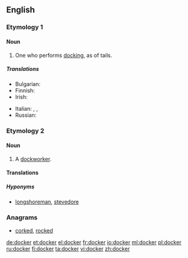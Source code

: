 ==English==

===Etymology 1===
{{suffix|dock|er|gloss1=cut off}}

====Noun====
{{en-noun}}

# One who performs [[docking]], as of tails.

=====Translations=====
{{trans-top|one who performs docking}}
* Bulgarian: {{t-|bg|докер|m}}
* Finnish: {{t+|fi|ahtaaja}}
* Irish: {{t-|ga|dugaire|m}}
{{trans-mid}}
* Italian: {{t-|it|portuale|m}}, {{t-|it|scaricatore|m}}, {{t-|it|scaricatore di porto|m}}
* Russian: {{t+|ru|докер|m|tr=dóker|sc=Cyrl}}
{{trans-bottom}}

===Etymology 2===
{{suffix|dock|er|gloss1=wharf}}

====Noun====
{{en-noun}}

# A [[dockworker]].

====Translations====
{{trans-see|dockworker|dockworker}}

=====Hyponyms=====
* [[longshoreman]], [[stevedore]]

===Anagrams===
* [[corked#English|corked]], [[rocked#English|rocked]]

[[de:docker]]
[[et:docker]]
[[el:docker]]
[[fr:docker]]
[[io:docker]]
[[ml:docker]]
[[pl:docker]]
[[ru:docker]]
[[fi:docker]]
[[ta:docker]]
[[vi:docker]]
[[zh:docker]]
